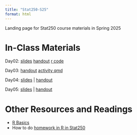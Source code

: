 ```yaml
---
title: "Stat250-S25"
format: html
---
```


Landing page for Stat250 course materials in Spring 2025

# In-Class Materials

Day02: [slides](/slides/02/slides02.html) [handout](/notes/02-permutation/notes02.pdf) [r code](/notes/02-permutation/activity02.html)

Day03: [handout](/notes/03-sampling-dists/notes03.pdf) [activity qmd](/notes/03-sampling-dists/activity03.html)

Day04: [slides](/slides/04/slides04.html) | [handout](/notes/04-probability/04-probability.pdf)

Day05: [slides](/slides/05/slides05.html) | [handout](/notes/05-mle/05-notes.pdf)


# Other Resources and Readings

- [R Basics](readings/r-basics.html)
- How to do [homework in R in Stat250](readings/r-homework-stat250.html)